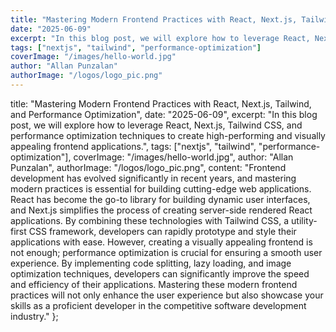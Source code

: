 ```yaml
---
title: "Mastering Modern Frontend Practices with React, Next.js, Tailwind, and Performance Optimization"
date: "2025-06-09"
excerpt: "In this blog post, we will explore how to leverage React, Next.js, Tailwind CSS, and performance optimization techniques to create high-performing and visually appealing frontend applications."
tags: ["nextjs", "tailwind", "performance-optimization"]
coverImage: "/images/hello-world.jpg"
author: "Allan Punzalan"
authorImage: "/logos/logo_pic.png"
---
```


title: "Mastering Modern Frontend Practices with React, Next.js, Tailwind, and Performance Optimization",
date: "2025-06-09",
excerpt: "In this blog post, we will explore how to leverage React, Next.js, Tailwind CSS, and performance optimization techniques to create high-performing and visually appealing frontend applications.",
tags: ["nextjs", "tailwind", "performance-optimization"],
coverImage: "/images/hello-world.jpg",
author: "Allan Punzalan",
authorImage: "/logos/logo_pic.png",
content: "Frontend development has evolved significantly in recent years, and mastering modern practices is essential for building cutting-edge web applications. React has become the go-to library for building dynamic user interfaces, and Next.js simplifies the process of creating server-side rendered React applications. By combining these technologies with Tailwind CSS, a utility-first CSS framework, developers can rapidly prototype and style their applications with ease. However, creating a visually appealing frontend is not enough; performance optimization is crucial for ensuring a smooth user experience. By implementing code splitting, lazy loading, and image optimization techniques, developers can significantly improve the speed and efficiency of their applications. Mastering these modern frontend practices will not only enhance the user experience but also showcase your skills as a proficient developer in the competitive software development industry."
};